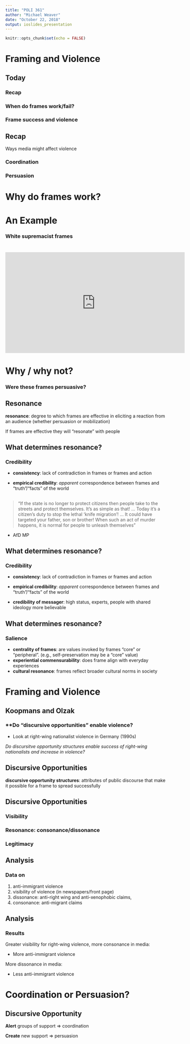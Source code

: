 ```yaml
---
title: "POLI 361"
author: "Michael Weaver"
date: "October 22, 2018"
output: ioslides_presentation
---
```


```r
knitr::opts_chunk$set(echo = FALSE)
```


# Framing and Violence

## Today

### Recap

### When do frames work/fail?

### Frame success and violence

## Recap

Ways media might affect violence

### Coordination

### Persuasion


# Why do frames work?

# An Example

### White supremacist frames 


#

<iframe width="560" height="315" src="https://www.youtube.com/embed/IOaPxj80JOg" frameborder="0" allow="autoplay; encrypted-media" allowfullscreen></iframe>

# Why / why not?

### Were these frames persuasive?

## Resonance

**resonance**: degree to which frames are effective in eliciting a reaction from an audience (whether persuasion or mobilization) 

If frames are effective they will "resonate" with people

## What determines resonance?

### Credibility

- **consistency**: lack of contradiction in frames or frames and action

- **empirical credibility**: *apparent* correspondence between frames and "truth"/"facts" of the world

##

> "If the state is no longer to protect citizens then people take to the streets and protect themselves. It's as simple as that! … Today it's a citizen's duty to stop the lethal 'knife migration'! … It could have targeted your father, son or brother! When such an act of murder happens, it is normal for people to unleash themselves"

- AfD MP

## What determines resonance?

### Credibility

- **consistency**: lack of contradiction in frames or frames and action

- **empirical credibility**: *apparent* correspondence between frames and "truth"/"facts" of the world

- **credibility of messager**: high status, experts, people with shared ideology more believable


## What determines resonance?

  
### Salience

- **centrality of frames**: are values invoked by frames "core" or "peripheral". (e.g., self-preservation may be a "core" value)
- **experiential commensurability**: does frame align with everyday experiences
- **cultural resonance**: frames reflect broader cultural norms in society
  
  
# Framing and Violence  

## Koopmans and Olzak

### **Do "discursive opportunities" enable violence?

- Look at right-wing nationalist violence in Germany (1990s)

*Do discursitve opportunity structures enable success of right-wing nationalists and increase in violence?*


## Discursive Opportunities

**discursive opportunity structures**: attributes of public discourse that make it possible for a frame to spread successfully


## Discursive Opportunities

### **Visibility**

### **Resonance**: consonance/dissonance

### **Legitimacy**

## Analysis

### Data on

1. anti-immigrant violence
2. visibility of  violence (in newspapers/front page)
3. dissonance: anti-right wing and anti-xenophobic claims, 
4. consonance: anti-migrant claims

## Analysis

### Results

Greater visibility for right-wing violence, more consonance in media:

- More anti-immigrant violence

More dissonance in media:

- Less anti-immigrant violence

# Coordination or Persuasion?

## Discursive Opportunity

**Alert** groups of support => coordination

**Create** new support => persuasion
